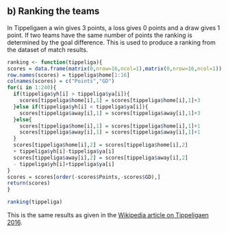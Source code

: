 ## b) Ranking the teams
In Tippeligaen a win gives 3 points, a loss gives 0 points and a draw gives 1 point. If two teams have the same number of points the ranking is determined by the goal difference. This is used to produce a ranking from the dataset of match results. 
```r
ranking <- function(tippeliga){
scores = data.frame(matrix(0,nrow=16,ncol=1),matrix(0,nrow=16,ncol=1))
row.names(scores) = tippeliga$home[1:16]
colnames(scores) = c("Points","GD")
for(i in 1:240){
  if(tippeliga$yh[i] > tippeliga$ya[i]){
    scores[tippeliga$home[i],1] = scores[tippeliga$home[i],1]+3
  }else if(tippeliga$yh[i] < tippeliga$ya[i]){
    scores[tippeliga$away[i],1] = scores[tippeliga$away[i],1]+3
  }else{
    scores[tippeliga$home[i],1] = scores[tippeliga$home[i],1]+1
    scores[tippeliga$away[i],1] = scores[tippeliga$away[i],1]+1
  }
  scores[tippeliga$home[i],2] = scores[tippeliga$home[i],2] 
  + tippeliga$yh[i]-tippeliga$ya[i]
  scores[tippeliga$away[i],2] = scores[tippeliga$away[i],2] 
  - tippeliga$yh[i]+tippeliga$ya[i]
}
scores = scores[order(-scores$Points,-scores$GD),]
return(scores)
}
```
```r
ranking(tippeliga)
```
This is the same results as given in the [Wikipedia article on Tippeligaen 2016](https://en.wikipedia.org/wiki/2016_Tippeligaen). 